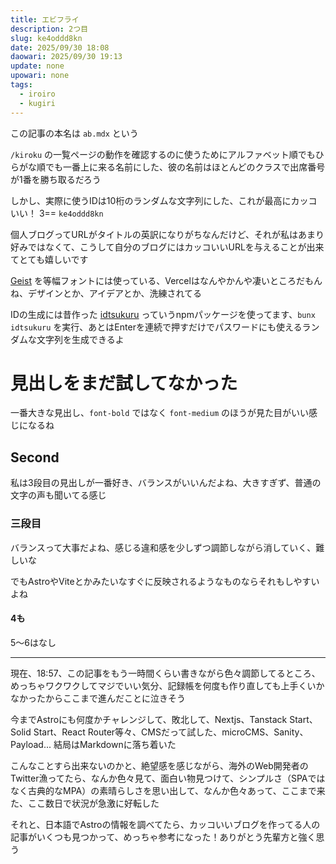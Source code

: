 ```yaml
---
title: エビフライ
description: 2つ目
slug: ke4oddd8kn
date: 2025/09/30 18:08
daowari: 2025/09/30 19:13
update: none
upowari: none
tags:
  - iroiro
  - kugiri
---
```


この記事の本名は `ab.mdx` という

`/kiroku` の一覧ページの動作を確認するのに使うためにアルファベット順でもひらがな順でも一番上に来る名前にした、彼の名前はほとんどのクラスで出席番号が1番を勝ち取るだろう

しかし、実際に使うIDは10桁のランダムな文字列にした、これが最高にカッコいい！ 3== `ke4oddd8kn`

個人ブログってURLがタイトルの英訳になりがちなんだけど、それが私はあまり好みではなくて、こうして自分のブログにはカッコいいURLを与えることが出来てとても嬉しいです

[Geist](https://vercel.com/font) を等幅フォントには使っている、Vercelはなんやかんや凄いところだもんね、デザインとか、アイデアとか、洗練されてる

IDの生成には昔作った [idtsukuru](https://www.npmjs.com/package/idtsukuru) っていうnpmパッケージを使ってます、`bunx idtsukuru` を実行、あとはEnterを連続で押すだけでパスワードにも使えるランダムな文字列を生成できるよ

# 見出しをまだ試してなかった

一番大きな見出し、`font-bold` ではなく `font-medium` のほうが見た目がいい感じになるね

## Second

私は3段目の見出しが一番好き、バランスがいいんだよね、大きすぎず、普通の文字の声も聞いてる感じ

### 三段目

バランスって大事だよね、感じる違和感を少しずつ調節しながら消していく、難しいな

でもAstroやViteとかみたいなすぐに反映されるようなものならそれもしやすいよね

#### 4も

5〜6はなし

---

現在、18:57、この記事をもう一時間くらい書きながら色々調節してるところ、めっちゃワクワクしてマジでいい気分、記録帳を何度も作り直しても上手くいかなかったからここまで進んだことに泣きそう

今までAstroにも何度かチャレンジして、敗北して、Nextjs、Tanstack Start、Solid Start、React Router等々、CMSだって試した、microCMS、Sanity、Payload... 結局はMarkdownに落ち着いた

こんなことすら出来ないのかと、絶望感を感じながら、海外のWeb開発者のTwitter漁ってたら、なんか色々見て、面白い物見つけて、シンプルさ（SPAではなく古典的なMPA）の素晴らしさを思い出して、なんか色々あって、ここまで来た、ここ数日で状況が急激に好転した

それと、日本語でAstroの情報を調べてたら、カッコいいブログを作ってる人の記事がいくつも見つかって、めっちゃ参考になった！ありがとう先輩方と強く思う
